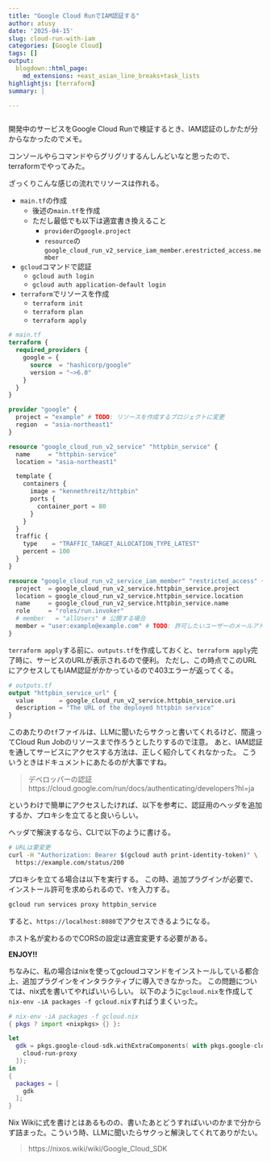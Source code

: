 ```yaml
---
title: "Google Cloud RunでIAM認証する"
author: atusy
date: '2025-04-15'
slug: cloud-run-with-iam
categories: [Google Cloud]
tags: []
output:
  blogdown::html_page:
    md_extensions: +east_asian_line_breaks+task_lists
highlightjs: [terraform]
summary: |

---
```


```r
```

開発中のサービスをGoogle Cloud Runで検証するとき、IAM認証のしかたが分からなかったのでメモ。

コンソールやらコマンドやらグリグリするんしんどいなと思ったので、terraformでやってみた。

ざっくりこんな感じの流れでリソースは作れる。

- `main.tf`の作成
    - 後述の`main.tf`を作成
    - ただし最低でも以下は適宜書き換えること
      - `provider`の`google.project`
      - `resource`の`google_cloud_run_v2_service_iam_member.erestricted_access.member`
- `gcloud`コマンドで認証
    - `gcloud auth login`
    - `gcloud auth application-default login`
- `terraform`でリソースを作成
    - `terraform init`
    - `terraform plan`
    - `terraform apply`

```terraform
# main.tf
terraform {
  required_providers {
    google = {
      source  = "hashicorp/google"
      version = "~>6.0"
    }
  }
}

provider "google" {
  project = "example" # TODO: リソースを作成するプロジェクトに変更
  region  = "asia-northeast1"
}

resource "google_cloud_run_v2_service" "httpbin_service" {
  name     = "httpbin-service"
  location = "asia-northeast1"

  template {
    containers {
      image = "kennethreitz/httpbin"
      ports {
        container_port = 80
      }
    }
  }
  traffic {
    type    = "TRAFFIC_TARGET_ALLOCATION_TYPE_LATEST"
    percent = 100
  }
}

resource "google_cloud_run_v2_service_iam_member" "restricted_access" {
  project  = google_cloud_run_v2_service.httpbin_service.project
  location = google_cloud_run_v2_service.httpbin_service.location
  name     = google_cloud_run_v2_service.httpbin_service.name
  role     = "roles/run.invoker"
  # member   = "allUsers" # 公開する場合
  member = "user:example@example.com" # TODO: 許可したいユーザーのメールアドレスに変更
}
```

`terraform apply`する前に、`outputs.tf`を作成しておくと、`terraform apply`完了時に、サービスのURLが表示されるので便利。
ただし、この時点でこのURLにアクセスしてもIAM認証がかかっているので403エラーが返ってくる。

```terraform
# outputs.tf
output "httpbin_service_url" {
  value       = google_cloud_run_v2_service.httpbin_service.uri
  description = "The URL of the deployed httpbin service"
}
```

このあたりの`tf`ファイルは、LLMに聞いたらサクっと書いてくれるけど、間違ってCloud Run Jobのリソースまで作ろうとしたりするので注意。
あと、IAM認証を通してサービスにアクセスする方法は、正しく紹介してくれなかった。
こういうときはドキュメントにあたるのが大事ですね。

> デベロッパーの認証
> https://cloud.google.com/run/docs/authenticating/developers?hl=ja

というわけで簡単にアクセスしたければ、以下を参考に、認証用のヘッダを追加するか、プロキシを立てると良いらしい。

ヘッダで解決するなら、CLIで以下のように書ける。

``` bash
# URLは要変更
curl -H "Authorization: Bearer $(gcloud auth print-identity-token)" \
  https://example.com/status/200
```

プロキシを立てる場合は以下を実行する。
この時、追加プラグインが必要で、インストール許可を求められるので、`Y`を入力する。

``` bash
gcloud run services proxy httpbin_service
````

すると、`https://localhost:8080`でアクセスできるようになる。

ホスト名が変わるのでCORSの設定は適宜変更する必要がある。

**ENJOY!!**

ちなみに、私の場合はnixを使ってgcloudコマンドをインストールしている都合上、追加プラグインをインタラクティブに導入できなかった。
この問題については、nix式を書いてやればいいらしい。
以下のように`gcloud.nix`を作成して`nix-env -iA packages -f gcloud.nix`すればうまくいった。

```nix
# nix-env -iA packages -f gcloud.nix
{ pkgs ? import <nixpkgs> {} }:

let
  gdk = pkgs.google-cloud-sdk.withExtraComponents( with pkgs.google-cloud-sdk.components; [
    cloud-run-proxy
  ]);
in
{
  packages = [
    gdk
  ];
}
```

Nix Wikiに式を書けとはあるものの、書いたあとどうすればいいのかまで分からず詰まった。こういう時、LLMに聞いたらサクっと解決してくれてありがたい。

> https://nixos.wiki/wiki/Google_Cloud_SDK
